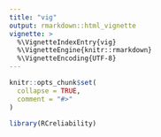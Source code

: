 ```yaml
---
title: "vig"
output: rmarkdown::html_vignette
vignette: >
  %\VignetteIndexEntry{vig}
  %\VignetteEngine{knitr::rmarkdown}
  %\VignetteEncoding{UTF-8}
---
```


```r
knitr::opts_chunk$set(
  collapse = TRUE,
  comment = "#>"
)
```

```r
library(RCreliability)
```
